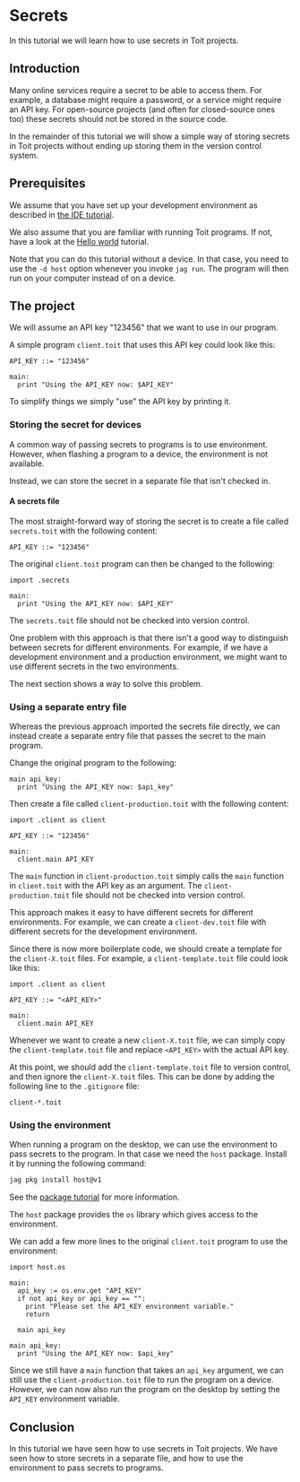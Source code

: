 # Secrets
In this tutorial we will learn how to use secrets in Toit projects.

## Introduction
Many online services require a secret to be able to access them. For
example, a database might require a password, or a service might require
an API key. For open-source projects (and often for closed-source ones
too) these secrets should not be stored in the source code.

In the remainder of this tutorial we will show a simple way of storing
secrets in Toit projects without ending up storing them in the
version control system.

## Prerequisites
We assume that you have set up your development environment as described
in [the IDE tutorial](../../setup/ide).

We also assume that you are familiar with running Toit programs.
If not, have a look at the [Hello world](../../setup/firstprogram) tutorial.

Note that you can do this tutorial without a device. In that case,
you need to use the `-d host` option whenever you invoke
`jag run`. The program will then run on your computer instead of on
a device.

## The project
We will assume an API key "123456" that we want to use in our program.

A simple program `client.toit` that uses this API key could look like this:

```toit
API_KEY ::= "123456"

main:
  print "Using the API_KEY now: $API_KEY"
```

To simplify things we simply "use" the API key by printing it.

### Storing the secret for devices
A common way of passing secrets to programs is to use environment. However,
when flashing a program to a device, the environment is not available.

Instead, we can store the secret in a separate file that isn't checked in.

#### A secrets file
The most straight-forward way of storing the secret is to create a file
called `secrets.toit` with the following content:

<!-- CODE FILENAME secrets.toit -->
```toit
API_KEY ::= "123456"
```

The original `client.toit` program can then be changed to the following:
```toit
import .secrets

main:
  print "Using the API_KEY now: $API_KEY"
```

The `secrets.toit` file should not be checked into version control.

One problem with this approach is that there isn't a good way to
distinguish between secrets for different environments. For example,
if we have a development environment and a production environment,
we might want to use different secrets in the two environments.

The next section shows a way to solve this problem.

### Using a separate entry file
Whereas the previous approach imported the secrets file directly, we
can instead create a separate entry file that passes the secret to
the main program.

Change the original program to the following:

<!-- CODE FILENAME client.toit -->
```toit
main api_key:
  print "Using the API_KEY now: $api_key"
```

Then create a file called `client-production.toit` with the following content:

```toit
import .client as client

API_KEY ::= "123456"

main:
  client.main API_KEY
```

The `main` function in `client-production.toit` simply calls the `main` function
in `client.toit` with the API key as an argument. The `client-production.toit` file
should not be checked into version control.

This approach makes it easy to have different secrets for different
environments. For example, we can create a `client-dev.toit` file with
different secrets for the development environment.

Since there is now more boilerplate code, we should create a template
for the `client-X.toit` files. For example, a `client-template.toit` file
could look like this:

```toit
import .client as client

API_KEY ::= "<API_KEY>"

main:
  client.main API_KEY
```

Whenever we want to create a new `client-X.toit` file, we can simply
copy the `client-template.toit` file and replace `<API_KEY>` with the
actual API key.

At this point, we should add the `client-template.toit` file to version
control, and then ignore the `client-X.toit` files. This can
be done by adding the following line to the `.gitignore` file:

```text
client-*.toit
```

### Using the environment
When running a program on the desktop, we can use the environment to
pass secrets to the program. In that case we need the
`host` package. Install it by running the following command:

```bash
jag pkg install host@v1
```

See the [package tutorial](../../setup/packages) for more information.

The `host` package provides the `os` library which gives access to
the environment.

We can add a few more lines to the original `client.toit` program to
use the environment:

<!-- SKIP CODE The snippet checker doesn't work with multiple mains. -->
``` toit
import host.os

main:
  api_key := os.env.get "API_KEY"
  if not api_key or api_key == "":
    print "Please set the API_KEY environment variable."
    return

  main api_key

main api_key:
  print "Using the API_KEY now: $api_key"
```

Since we still have a `main` function that takes an `api_key` argument,
we can still use the `client-production.toit` file to run the program
on a device. However, we can now also run the program on the desktop
by setting the `API_KEY` environment variable.

## Conclusion
In this tutorial we have seen how to use secrets in Toit projects.
We have seen how to store secrets in a separate file, and how to use
the environment to pass secrets to programs.

